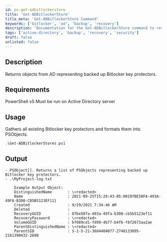 ```yaml
---
id: ps-get-adbitlockerstore
title: 'Get-ADBitlockerStore'
title_meta: 'Get-ADBitlockerStore Command'
keywords: ['bitlocker', 'ad', 'backup', 'recovery']
description: 'Documentation for the Get-ADBitlockerStore command to return objects from Active Directory representing backed up Bitlocker key protectors.'
tags: ['active-directory', 'backup', 'recovery', 'security']
draft: false
unlisted: false
---
```

## Description
Returns objects from AD representing backed up Bitlocker key protectors.

## Requirements
PowerShell v5
Must be run on Active Directory server

## Usage
Gathers all existing Bitlocker key protectors and formats them into PSObjects.


```powershell
.\Get-ADBitlockerStores.ps1
```

## Output
    - PSObject[]. Returns a list of PSObjects representing backed up Bitlocker key protectors.
    - .\MyProject-log.txt
```
    Example Output Object:
    DistinguishedName       : \<redacted>
    Name                    : 2021-09-25T15:28:43-05:00{07BE58FA-493A-49FA-B300-CB5B5123EF11}
    Created                 : 9/29/2021 7:34:46 AM
    Deleted                 :
    RecoveryGUID            : 07be58fa-493a-49fa-b300-cb5b5123ef11
    RecoveryPassword        : \<redacted>
    VolumeGUID              : bf089cd1-fd99-4b77-b4f6-f8f2673aa2ae
    ParentDistinguishedName : \<redacted>
    ParentSID               : S-1-5-21-3684404077-2748133095-2161390432-2690
```









